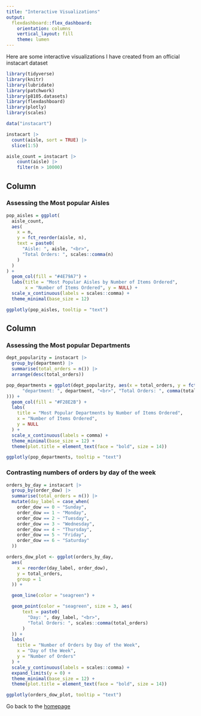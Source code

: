 ```yaml
---
title: "Interactive Visualizations"
output: 
  flexdashboard::flex_dashboard:
    orientation: columns
    vertical_layout: fill
    theme: lumen
---
```

Here are some interactive visualizations I have created from an official instacart dataset
```r
library(tidyverse)
library(knitr)
library(lubridate)
library(patchwork)
library(p8105.datasets)
library(flexdashboard)
library(plotly)
library(scales)
```

```r
data("instacart")
```

```r
instacart |> 
  count(aisle, sort = TRUE) |>  
  slice(1:5)
```

```r
aisle_count = instacart |> 
    count(aisle) |> 
    filter(n > 10000)
```


Column {data-width=650}
-----------------------------------------------------------------------

### Assessing the Most popular Aisles

```r
pop_aisles = ggplot(
  aisle_count,
  aes(
    x = n,
    y = fct_reorder(aisle, n),
    text = paste0(
      "Aisle: ", aisle, "<br>",
      "Total Orders: ", scales::comma(n)
    )
  )
) +
  geom_col(fill = "#4E79A7") +
  labs(title = "Most Popular Aisles by Number of Items Ordered",
       x = "Number of Items Ordered", y = NULL) +
  scale_x_continuous(labels = scales::comma) +
  theme_minimal(base_size = 12)

ggplotly(pop_aisles, tooltip = "text")
```

Column {data-width=350}
-----------------------------------------------------------------------

### Assessing the Most popular Departments

```r
dept_popularity = instacart |> 
  group_by(department) |> 
  summarise(total_orders = n()) |> 
  arrange(desc(total_orders))

pop_departments = ggplot(dept_popularity, aes(x = total_orders, y = fct_reorder(department, total_orders), text = paste0(
      "department: ", department, "<br>", "Total Orders: ", comma(total_orders)
))) +
  geom_col(fill = "#F28E2B") +
  labs(
    title = "Most Popular Departments by Number of Items Ordered",
    x = "Number of Items Ordered",
    y = NULL
  ) +
  scale_x_continuous(labels = comma) + 
  theme_minimal(base_size = 12) +
  theme(plot.title = element_text(face = "bold", size = 14))

ggplotly(pop_departments, tooltip = "text")
```

### Contrasting numbers of orders by day of the week


```r
orders_by_day = instacart |> 
  group_by(order_dow) |> 
  summarise(total_orders = n()) |> 
  mutate(day_label = case_when(
    order_dow == 0 ~ "Sunday",
    order_dow == 1 ~ "Monday",
    order_dow == 2 ~ "Tuesday",
    order_dow == 3 ~ "Wednesday",
    order_dow == 4 ~ "Thursday",
    order_dow == 5 ~ "Friday",
    order_dow == 6 ~ "Saturday"
  ))

orders_dow_plot <- ggplot(orders_by_day, 
  aes(
    x = reorder(day_label, order_dow), 
    y = total_orders,
    group = 1  
  )) +

  geom_line(color = "seagreen") +

  geom_point(color = "seagreen", size = 3, aes(
      text = paste0(
        "Day: ", day_label, "<br>", 
        "Total Orders: ", scales::comma(total_orders)
      )
  )) +
  labs(
    title = "Number of Orders by Day of the Week",
    x = "Day of the Week",
    y = "Number of Orders"
  ) +
  scale_y_continuous(labels = scales::comma) +
  expand_limits(y = 0) +
  theme_minimal(base_size = 12) +
  theme(plot.title = element_text(face = "bold", size = 14))

ggplotly(orders_dow_plot, tooltip = "text")
```
Go back to the [homepage](index.html)
